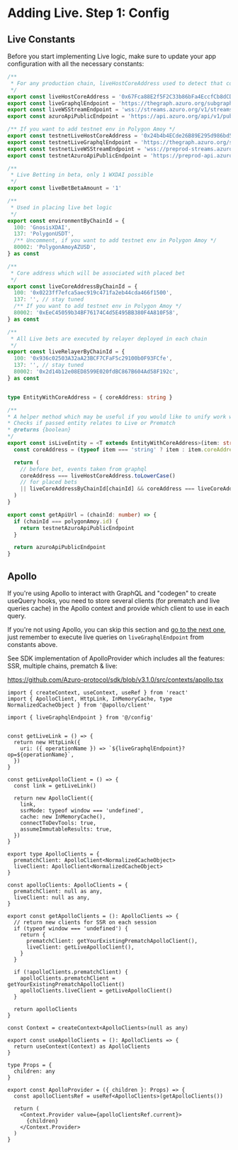 
# Adding Live. Step 1: Config

## Live Constants

Before you start implementing Live logic, make sure to update your app configuration with all the necessary constants:

```ts copy filename="liveConstants.ts"
/**
 * For any production chain, liveHostCoreAddress used to detect that condition is from Live event
 */
export const liveHostCoreAddress = '0x67Fca88E2f5F2C33b86bFa4EccfCb8dCD6a56D17'
export const liveGraphqlEndpoint = 'https://thegraph.azuro.org/subgraphs/name/azuro-protocol/azuro-api-live-data-feed'
export const liveWSStreamEndpoint = 'wss://streams.azuro.org/v1/streams/conditions'
export const azuroApiPublicEndpoint = 'https://api.azuro.org/api/v1/public'

/** If you want to add testnet env in Polygon Amoy */
export const testnetLiveHostCoreAddress = '0x24b4b4ECde26B89E295d986bd5d7aF1bdCcfAa3A'
export const testnetLiveGraphqlEndpoint = 'https://thegraph.azuro.org/subgraphs/name/azuro-protocol/azuro-api-live-data-feed-preprod'
export const testnetLiveWSStreamEndpoint = 'wss://preprod-streams.azuro.org/v1/streams/conditions'
export const testnetAzuroApiPublicEndpoint = 'https://preprod-api.azuro.org/api/v1/public'

/**
 * Live Betting in beta, only 1 WXDAI possible
 */
export const liveBetBetaAmount = '1'

/**
 * Used in placing live bet logic
 */
export const environmentByChainId = {
  100: 'GnosisXDAI',
  137: 'PolygonUSDT',
  /** Uncomment, if you want to add testnet env in Polygon Amoy */
  80002: 'PolygonAmoyAZUSD',
} as const

/**
 * Core address which will be associated with placed bet
 */
export const liveCoreAddressByChainId = {
  100: '0x0223ff7efca5aec919c471fa2eb44cda466f1500',
  137: '', // stay tuned
  /** If you want to add testnet env in Polygon Amoy */
  80002: '0xEeC45059b34BF76174C4d5E495BB380F4A810F58',
} as const

/**
 * All Live bets are executed by relayer deployed in each chain
 */
export const liveRelayerByChainId = {
  100: '0x936c02503A32aA23BCF7CFaF5c29100b0F93FCfe',
  137: '', // stay tuned
  80002: '0x2d14b12e08ED8599E020fdBC867B604Ad58F192c',
} as const


type EntityWithCoreAddress = { coreAddress: string }

/**
* A helper method which may be useful if you would like to unify work with conditions/entities from prematch and live
* Checks if passed entity relates to Live or Prematch
* @returns {boolean}
*/
export const isLiveEntity = <T extends EntityWithCoreAddress>(item: string | T, chainId: 100 | 137) => {
  const coreAddress = (typeof item === 'string' ? item : item.coreAddress).toLowerCase()

  return (
    // before bet, events taken from graphql
    coreAddress === liveHostCoreAddress.toLowerCase()
    // for placed bets
    || liveCoreAddressByChainId[chainId] && coreAddress === liveCoreAddressByChainId[chainId].toLowerCase()
  )
}

export const getApiUrl = (chainId: number) => {
  if (chainId === polygonAmoy.id) {
    return testnetAzuroApiPublicEndpoint
  }

  return azuroApiPublicEndpoint
}
```

## Apollo

If you're using Apollo to interact with GraphQL and "codegen" to create useQuery hooks,
you need to store several clients (for prematch and live queries cache) in the Apollo context and provide which client to use in each query.

If you're not using Apollo, you can skip this section and [go to the next one](/hub/apps/guides/advanced/live-tutorial/data-retrieval),
just remember to execute live queries on `liveGraphqlEndpoint` from constants above.

<Callout type="advice">
  See SDK implementation of ApolloProvider which includes all the features: SSR, multiple chains, prematch & live:

  https://github.com/Azuro-protocol/sdk/blob/v3.1.0/src/contexts/apollo.tsx
</Callout>


```tsx copy filename="apolloContext.tsx"
import { createContext, useContext, useRef } from 'react'
import { ApolloClient, HttpLink, InMemoryCache, type NormalizedCacheObject } from '@apollo/client'

import { liveGraphqlEndpoint } from '@/config'


const getLiveLink = () => {
  return new HttpLink({
    uri: ({ operationName }) => `${liveGraphqlEndpoint}?op=${operationName}`,
  })
}

const getLiveApolloClient = () => {
  const link = getLiveLink()

  return new ApolloClient({
    link,
    ssrMode: typeof window === 'undefined',
    cache: new InMemoryCache(),
    connectToDevTools: true,
    assumeImmutableResults: true,
  })
}

export type ApolloClients = {
  prematchClient: ApolloClient<NormalizedCacheObject>
  liveClient: ApolloClient<NormalizedCacheObject>
}

const apolloClients: ApolloClients = {
  prematchClient: null as any,
  liveClient: null as any,
}

export const getApolloClients = (): ApolloClients => {
  // return new clients for SSR on each session
  if (typeof window === 'undefined') {
    return {
      prematchClient: getYourExistingPrematchApolloClient(),
      liveClient: getLiveApolloClient(),
    }
  }

  if (!apolloClients.prematchClient) {
    apolloClients.prematchClient = getYourExistingPrematchApolloClient()
    apolloClients.liveClient = getLiveApolloClient()
  }

  return apolloClients
}

const Context = createContext<ApolloClients>(null as any)

export const useApolloClients = (): ApolloClients => {
  return useContext(Context) as ApolloClients
}

type Props = {
  children: any
}

export const ApolloProvider = ({ children }: Props) => {
  const apolloClientsRef = useRef<ApolloClients>(getApolloClients())

  return (
    <Context.Provider value={apolloClientsRef.current}>
      {children}
    </Context.Provider>
  )
}
```
